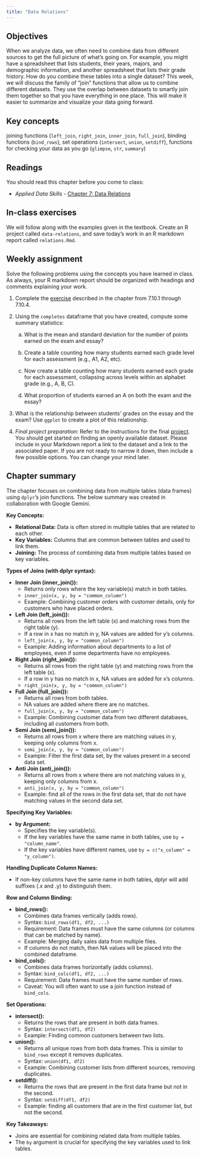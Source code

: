 ```yaml
---
title: "Data Relations"
---
```


## Objectives

When we analyze data, we often need to combine data from different sources to get the full picture of what's going on. For example, you might have a spreadsheet that lists students, their years, majors, and demographic information, and another spreadsheet that lists their grade history. How do you combine these tables into a single dataset? This week, we will discuss the family of "join" functions that allow us to combine different datasets. They use the overlap between datasets to smartly join them together so that you have everything in one place. This will make it easier to summarize and visualize your data going forward.

::: {.callout-note icon="false"}
## Key concepts

joining functions (`left_join`, `right_join`, `inner_join`, `full_join`), binding functions (`bind_rows`), set operations (`intersect`, `union`, `setdiff`), functions for checking your data as you go (`glimpse`, `str`, `summary`)
:::

## Readings

You should read this chapter before you come to class:

-   *Applied Data Skills -* [Chapter 7: Data Relations](https://psyteachr.github.io/ads-v3/07-joins.html)

## In-class exercises

We will follow along with the examples given in the textbook. Create an R project called `data-relations`, and save today's work in an R markdown report called `relations.Rmd`.

## Weekly assignment

Solve the following problems using the concepts you have learned in class. As always, your R markdown report should be organized with headings and comments explaining your work.

1.  Complete the [exercise](https://psyteachr.github.io/ads-v3/07-joins.html#grade-data) described in the chapter from 7.10.1 through 7.10.4.

2.  Using the `completes` dataframe that you have created, compute some summary statistics:

    a)  What is the mean and standard deviation for the number of points earned on the exam and essay?

    b)  Create a table counting how many students earned each grade level for each assessment (e.g., A1, A2, etc).

    c)  Now create a table counting how many students earned each grade for each assessment, collapsing across levels within an alphabet grade (e.g., A, B, C).

    d)  What proportion of students earned an A on both the exam and the essay?

3.  What is the relationship between students' grades on the essay and the exam? Use `ggplot` to create a plot of this relationship.

4.  *Final project preparation:* Refer to the instructions for the final [project](../projects/final-project.html). You should get started on finding an openly available dataset. Please include in your Markdown report a link to the dataset and a link to the associated paper. If you are not ready to narrow it down, then include a few possible options. You can change your mind later.

## **Chapter summary**

The chapter focuses on combining data from multiple tables (data frames) using `dplyr`'s join functions. The below summary was created in collaboration with Google Gemini.

**Key Concepts:**

-   **Relational Data:** Data is often stored in multiple tables that are related to each other.
-   **Key Variables:** Columns that are common between tables and used to link them.
-   **Joining:** The process of combining data from multiple tables based on key variables.

**Types of Joins (with dplyr syntax):**

-   **Inner Join (inner_join()):**
    -   Returns only rows where the key variable(s) match in both tables.
    -   `inner_join(x, y, by = "common_column")`
    -   Example: Combining customer orders with customer details, only for customers who have placed orders.
-   **Left Join (left_join()):**
    -   Returns all rows from the left table (x) and matching rows from the right table (y).
    -   If a row in x has no match in y, NA values are added for y's columns.
    -   `left_join(x, y, by = "common_column")`
    -   Example: Adding information about departments to a list of employees, even if some departments have no employees.
-   **Right Join (right_join()):**
    -   Returns all rows from the right table (y) and matching rows from the left table (x).
    -   If a row in y has no match in x, NA values are added for x's columns.
    -   `right_join(x, y, by = "common_column")`
-   **Full Join (full_join()):**
    -   Returns all rows from both tables.
    -   NA values are added where there are no matches.
    -   `full_join(x, y, by = "common_column")`
    -   Example: Combining customer data from two different databases, including all customers from both.
-   **Semi Join (semi_join()):**
    -   Returns all rows from x where there are matching values in y, keeping only columns from x.
    -   `semi_join(x, y, by = "common_column")`
    -   Example: Filter the first data set, by the values present in a second data set.
-   **Anti Join (anti_join()):**
    -   Returns all rows from x where there are not matching values in y, keeping only columns from x.
    -   `anti_join(x, y, by = "common_column")`
    -   Example: find all of the rows in the first data set, that do not have matching values in the second data set.

**Specifying Key Variables:**

-   **by Argument:**
    -   Specifies the key variable(s).
    -   If the key variables have the same name in both tables, use `by = "column_name"`.
    -   If the key variables have different names, use `by = c("x_column" = "y_column")`.

**Handling Duplicate Column Names:**

-   If non-key columns have the same name in both tables, dplyr will add suffixes (.x and .y) to distinguish them.

**Row and Column Binding:**

-   **bind_rows():**
    -   Combines data frames vertically (adds rows).
    -   Syntax: `bind_rows(df1, df2, ...)`
    -   Requirement: Data frames must have the same columns (or columns that can be matched by name).
    -   Example: Merging daily sales data from multiple files.
    -   If columns do not match, then NA values will be placed into the combined dataframe.
-   **bind_cols():**
    -   Combines data frames horizontally (adds columns).
    -   Syntax: `bind_cols(df1, df2, ...)`
    -   Requirement: Data frames must have the same number of rows.
    -   Caveat: You will often want to use a join function instead of `bind_cols`.

**Set Operations:**

-   **intersect():**
    -   Returns the rows that are present in both data frames.
    -   Syntax: `intersect(df1, df2)`
    -   Example: Finding common customers between two lists.
-   **union():**
    -   Returns all unique rows from both data frames. This is similar to `bind_rows` except it removes duplicates.
    -   Syntax: `union(df1, df2)`
    -   Example: Combining customer lists from different sources, removing duplicates.
-   **setdiff():**
    -   Returns the rows that are present in the first data frame but not in the second.
    -   Syntax: `setdiff(df1, df2)`
    -   Example: finding all customers that are in the first customer list, but not the second.

**Key Takeaways:**

-   Joins are essential for combining related data from multiple tables.
-   The `by` argument is crucial for specifying the key variables used to link tables.

